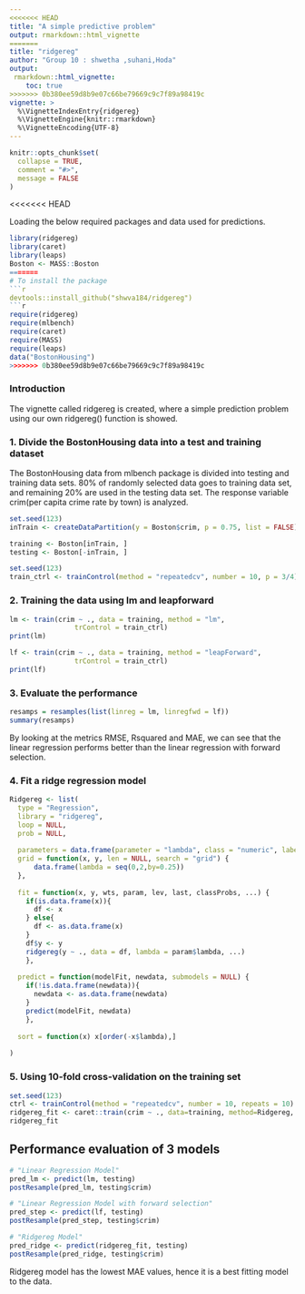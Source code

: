 ```yaml
---
<<<<<<< HEAD
title: "A simple predictive problem"
output: rmarkdown::html_vignette
=======
title: "ridgereg"
author: "Group 10 : shwetha ,suhani,Hoda"
output:
 rmarkdown::html_vignette:
    toc: true
>>>>>>> 0b380ee59d8b9e07c66be79669c9c7f89a98419c
vignette: >
  %\VignetteIndexEntry{ridgereg}
  %\VignetteEngine{knitr::rmarkdown}
  %\VignetteEncoding{UTF-8}
---
```


```r
knitr::opts_chunk$set(
  collapse = TRUE,
  comment = "#>",
  message = FALSE
)
```
<<<<<<< HEAD

Loading the below required packages and data used for predictions. 

```r
library(ridgereg)
library(caret)
library(leaps)
Boston <- MASS::Boston
=======
# To install the package
```r
devtools::install_github("shwva184/ridgereg")
```r
require(ridgereg)
require(mlbench)
require(caret) 
require(MASS)
require(leaps)
data("BostonHousing")
>>>>>>> 0b380ee59d8b9e07c66be79669c9c7f89a98419c
```

### Introduction

The vignette called ridgereg is created, where a simple prediction problem using our own ridgereg() function is showed.

### 1. Divide the BostonHousing data into a test and training dataset 
 
The BostonHousing data from mlbench package is divided into testing and training data sets. 80% of randomly selected data goes to training data set, and remaining 20% are used in the testing data set. The response variable crim(per capita crime rate by town) is analyzed.

```r
set.seed(123)
inTrain <- createDataPartition(y = Boston$crim, p = 0.75, list = FALSE)

training <- Boston[inTrain, ]
testing <- Boston[-inTrain, ]

set.seed(123)
train_ctrl <- trainControl(method = "repeatedcv", number = 10, p = 3/4)
```

### 2. Training the data using lm and leapforward

```r
lm <- train(crim ~ ., data = training, method = "lm", 
                trControl = train_ctrl)
print(lm)

lf <- train(crim ~ ., data = training, method = "leapForward", 
                trControl = train_ctrl)
print(lf)
```

### 3. Evaluate the performance

```r
resamps = resamples(list(linreg = lm, linregfwd = lf))
summary(resamps)
```

By looking at the metrics RMSE, Rsquared and MAE, we can see that the linear regression performs better than the linear regression with forward selection.


### 4. Fit a ridge regression model

```r
Ridgereg <- list(
  type = "Regression",
  library = "ridgereg",
  loop = NULL, 
  prob = NULL,
  
  parameters = data.frame(parameter = "lambda", class = "numeric", label = "lambda"),
  grid = function(x, y, len = NULL, search = "grid") {
      data.frame(lambda = seq(0,2,by=0.25))
  }, 
  
  fit = function(x, y, wts, param, lev, last, classProbs, ...) {
    if(is.data.frame(x)){
      df <- x
    } else{
      df <- as.data.frame(x)
    }
    df$y <- y
    ridgereg(y ~ ., data = df, lambda = param$lambda, ...)
    },
  
  predict = function(modelFit, newdata, submodels = NULL) {
    if(!is.data.frame(newdata)){
      newdata <- as.data.frame(newdata)
    }
    predict(modelFit, newdata)                
    }, 
  
  sort = function(x) x[order(-x$lambda),]
  
)
```

### 5. Using 10-fold cross-validation on the training set

```r
set.seed(123)
ctrl <- trainControl(method = "repeatedcv", number = 10, repeats = 10)
ridgereg_fit <- caret::train(crim ~ ., data=training, method=Ridgereg, trControl=ctrl)
ridgereg_fit
```
 

## Performance evaluation of 3 models

```r
# "Linear Regression Model"
pred_lm <- predict(lm, testing)
postResample(pred_lm, testing$crim)

# "Linear Regression Model with forward selection"
pred_step <- predict(lf, testing)
postResample(pred_step, testing$crim)

# "Ridgereg Model"
pred_ridge <- predict(ridgereg_fit, testing)
postResample(pred_ridge, testing$crim)
```

Ridgereg model has the lowest MAE values, hence it is a best fitting model to the data.